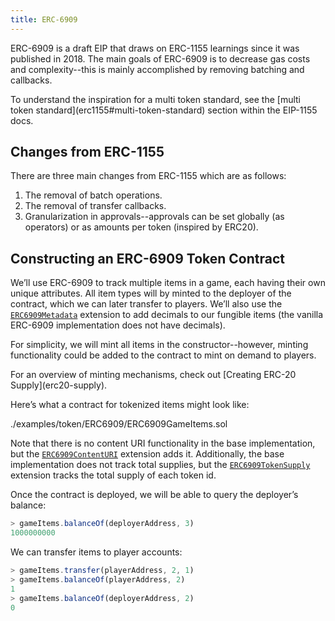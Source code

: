 ```yaml
---
title: ERC-6909
---
```


ERC-6909 is a draft EIP that draws on ERC-1155 learnings since it was published in 2018. The main goals of ERC-6909 is to decrease gas costs and complexity--this is mainly accomplished by removing batching and callbacks.

<Callout>
To understand the inspiration for a multi token standard, see the [multi token standard](erc1155#multi-token-standard) section within the EIP-1155 docs.
</Callout>

## Changes from ERC-1155

There are three main changes from ERC-1155 which are as follows:

1. The removal of batch operations.
2. The removal of transfer callbacks.
3. Granularization in approvals--approvals can be set globally (as operators) or as amounts per token (inspired by ERC20).

## Constructing an ERC-6909 Token Contract

We’ll use ERC-6909 to track multiple items in a game, each having their own unique attributes. All item types will by minted to the deployer of the contract, which we can later transfer to players. We’ll also use the [`ERC6909Metadata`](/contracts/5.x/api/token/ERC6909#ERC6909Metadata) extension to add decimals to our fungible items (the vanilla ERC-6909 implementation does not have decimals).

For simplicity, we will mint all items in the constructor--however, minting functionality could be added to the contract to mint on demand to players.

<Callout>
For an overview of minting mechanisms, check out [Creating ERC-20 Supply](erc20-supply).
</Callout>

Here’s what a contract for tokenized items might look like:

<include cwd lang='solidity'>./examples/token/ERC6909/ERC6909GameItems.sol</include>

Note that there is no content URI functionality in the base implementation, but the [`ERC6909ContentURI`](/contracts/5.x/api/token/ERC6909#ERC6909ContentURI) extension adds it. Additionally, the base implementation does not track total supplies, but the [`ERC6909TokenSupply`](/contracts/5.x/api/token/ERC6909#ERC6909TokenSupply) extension tracks the total supply of each token id.

Once the contract is deployed, we will be able to query the deployer’s balance:
```javascript
> gameItems.balanceOf(deployerAddress, 3)
1000000000
```

We can transfer items to player accounts:
```javascript
> gameItems.transfer(playerAddress, 2, 1)
> gameItems.balanceOf(playerAddress, 2)
1
> gameItems.balanceOf(deployerAddress, 2)
0
```
